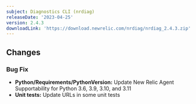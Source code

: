 ```yaml
---
subject: Diagnostics CLI (nrdiag)
releaseDate: '2023-04-25'
version: 2.4.3
downloadLink: 'https://download.newrelic.com/nrdiag/nrdiag_2.4.3.zip'
---
```


## Changes

### Bug Fix
- __Python/Requirements/PythonVersion:__ Update New Relic Agent Supportability for Python 3.6, 3.9, 3.10, and 3.11
- __Unit tests:__ Update URLs in some unit tests 















